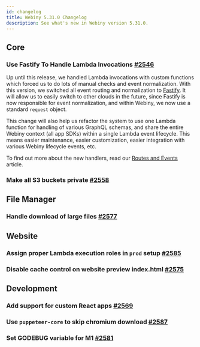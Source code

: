 ```yaml
---
id: changelog
title: Webiny 5.31.0 Changelog
description: See what's new in Webiny version 5.31.0.
---
```


## Core

### Use Fastify To Handle Lambda Invocations [#2546](https://github.com/webiny/webiny-js/pull/2546)

Up until this release, we handled Lambda invocations with custom functions which forced us to do lots of manual checks and event normalization.
With this version, we switched all event routing and normalization to [Fastify](https://www.fastify.io/). It will allow us to easily switch to other clouds in the future, since Fastify is now responsible for event normalization, and within Webiny, we now use a standard `request` object.

This change will also help us refactor the system to use one Lambda function for handling of various GraphQL schemas, and share the entire Webiny context (all app SDKs) within a single Lambda event lifecycle. This means easier maintenance, easier customization, easier integration with various Webiny lifecycle events, etc.

To find out more about the new handlers, read our [Routes and Events](/docs/core-development-concepts/basics/routes-and-events) article.

### Make all S3 buckets private [#2558](https://github.com/webiny/webiny-js/pull/2558)


## File Manager

### Handle download of large files [#2577](https://github.com/webiny/webiny-js/pull/2577)


## Website

### Assign proper Lambda execution roles in `prod` setup [#2585](https://github.com/webiny/webiny-js/pull/2585)

### Disable cache control on website preview index.html [#2575](https://github.com/webiny/webiny-js/pull/2575)


## Development

### Add support for custom React apps [#2569](https://github.com/webiny/webiny-js/pull/2569)

### Use `puppeteer-core` to skip chromium download [#2587](https://github.com/webiny/webiny-js/pull/2587)

### Set GODEBUG variable for M1 [#2581](https://github.com/webiny/webiny-js/pull/2581)
